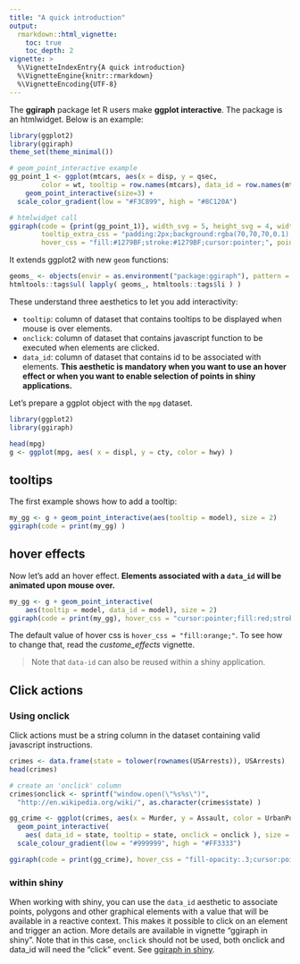 ```yaml
---
title: "A quick introduction"
output: 
  rmarkdown::html_vignette:
    toc: true 
    toc_depth: 2
vignette: >
  %\VignetteIndexEntry{A quick introduction}
  %\VignetteEngine{knitr::rmarkdown}
  %\VignetteEncoding{UTF-8}
---
```


The **ggiraph** package let R users make **ggplot interactive**. The package is an htmlwidget. Below is an example:

```r
library(ggplot2)
library(ggiraph)
theme_set(theme_minimal())

# geom_point_interactive example
gg_point_1 <- ggplot(mtcars, aes(x = disp, y = qsec, 
		color = wt, tooltip = row.names(mtcars), data_id = row.names(mtcars) ) ) + 
	geom_point_interactive(size=3) + 
  scale_color_gradient(low = "#F3C899", high = "#8C120A") 

# htmlwidget call
ggiraph(code = {print(gg_point_1)}, width_svg = 5, height_svg = 4, width = .75,
        tooltip_extra_css = "padding:2px;background:rgba(70,70,70,0.1);color:black;border-radius:2px 2px 2px 2px;",
        hover_css = "fill:#1279BF;stroke:#1279BF;cursor:pointer;", pointsize = 14)

```

It extends ggplot2 with new `geom` functions:

```r
geoms_ <- objects(envir = as.environment("package:ggiraph"), pattern = "^geom_([a-zA-Z0-9]*)_interactive$")
htmltools::tags$ul( lapply( geoms_, htmltools::tags$li ) )
```

These understand three aesthetics to let you add interactivity:

* `tooltip`: column of dataset that contains tooltips to be displayed when mouse is over elements. 
* `onclick`: column of dataset that contains javascript function to be executed when elements are clicked. 
* `data_id`: column of dataset that contains id to be associated with elements. **This aesthetic is mandatory 
  when you want to use an hover effect or when you want to enable selection of points in shiny applications.**

Let's prepare a ggplot object with the `mpg` dataset. 

```r
library(ggplot2)
library(ggiraph)

head(mpg)
g <- ggplot(mpg, aes( x = displ, y = cty, color = hwy) )
```

## tooltips

The first example shows how to add a tooltip:

```r
my_gg <- g + geom_point_interactive(aes(tooltip = model), size = 2) 
ggiraph(code = print(my_gg) )
```

## hover effects

Now let's add an hover effect. **Elements associated with a `data_id` will be animated upon mouse over.**

```r
my_gg <- g + geom_point_interactive(
    aes(tooltip = model, data_id = model), size = 2) 
ggiraph(code = print(my_gg), hover_css = "cursor:pointer;fill:red;stroke:red;")
```

The default value of hover css is `hover_css = "fill:orange;"`. To see how to change that, read the *custome_effects* vignette.

> Note that `data-id` can also be reused within a shiny application. 

## Click actions

### Using onclick

Click actions must be a string column in the dataset containing valid javascript instructions. 

```r
crimes <- data.frame(state = tolower(rownames(USArrests)), USArrests)
head(crimes)

# create an 'onclick' column
crimes$onclick <- sprintf("window.open(\"%s%s\")",
  "http://en.wikipedia.org/wiki/", as.character(crimes$state) )

gg_crime <- ggplot(crimes, aes(x = Murder, y = Assault, color = UrbanPop )) + 
  geom_point_interactive(
    aes( data_id = state, tooltip = state, onclick = onclick ), size = 3 ) + 
  scale_colour_gradient(low = "#999999", high = "#FF3333")

ggiraph(code = print(gg_crime), hover_css = "fill-opacity:.3;cursor:pointer;")
```

### within shiny

When working with shiny, you can use the `data_id` aesthetic to associate points, polygons and other graphical elements with a value that will be available in a reactive context. This makes it possible to click on an element and trigger an action. More details are available in vignette "ggiraph in shiny". Note that in this case, `onclick` should not be used, both onclick and data_id will need the "click" event. See [ggiraph in shiny](./shiny_usage.html).
